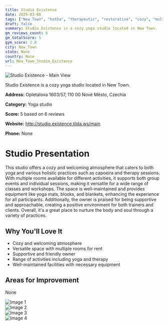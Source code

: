 ```yaml
---
title: Studio Existence
date: 2025-03-08
tags: ["New Town", "hatha", "therapeutic", "restorative", "cozy", "multifunctional", "New Town"]  
draft: false
summary: Studio Existence is a cozy yoga studio located in New Town.
gm_reviews_count: 6
gm_totalScore: 5
gym_score: 2.8
city: New_Town
state: None
country: None
url: New_Town_Studio_Existence
---
```


<div className="aspect-[16/9] relative my-8">
  <img 
    src="https://lh5.googleusercontent.com/p/AF1QipMQ_PylT_dsund6F8gctvxud7GqGEq9H5gBGZ_z=w1920-h1080-k-no"
    alt="Studio Existence - Main View"
    className="object-cover absolute inset-0 w-full h-full rounded-lg"
  />
</div>

Studio Existence is a cozy yoga studio located in New Town.

**Address:** Opletalova 1603/57, 110 00 Nové Město, Czechia

**Category:** Yoga studio

**Score:** 5 based on 6 reviews

**Website:** http://studio.existence.tilda.ws/main

**Phone:** None

# Studio Presentation

This studio offers a cozy and welcoming atmosphere that caters to both yoga and various holistic practices such as capoeira and therapy sessions. With multiple rooms available for different activities, it supports both group events and individual sessions, making it versatile for a wide range of classes and workshops. The space is well-maintained and provides equipment like yoga mats, blocks, and blankets, enhancing the experience for all participants. Additionally, the owner is praised for being supportive and approachable, creating a positive environment for both trainers and clients. Overall, it's a great place to nurture the body and soul through a variety of practices.

## Why You'll Love It

- Cozy and welcoming atmosphere
- Versatile space with multiple rooms for rent
- Supportive and friendly owner
- Range of activities including yoga and therapy
- Well-maintained facilities with necessary equipment

## Areas for Improvement

None

<div className="grid grid-cols-1 xl:grid-cols-2 gap-4 my-8">
<div className="aspect-[4/3] relative"><img src="https://lh5.googleusercontent.com/p/AF1QipOSGigMf41H1eXVJf5evtGb0LpqiJL-QTSBgJNV=w1920-h1080-k-no" alt="Image 1" className="object-cover absolute inset-0 w-full h-full rounded-lg" /></div>
<div className="aspect-[4/3] relative"><img src="https://lh5.googleusercontent.com/p/AF1QipNPMowxLyO8TVpABHDsrutXzTq14Ye6sdEPPD5v=w1920-h1080-k-no" alt="Image 2" className="object-cover absolute inset-0 w-full h-full rounded-lg" /></div>
<div className="aspect-[4/3] relative"><img src="https://lh5.googleusercontent.com/p/AF1QipOSq84b4ouyjzfT3ZqYMyHgDWyO0RCHMXZk2hDQ=w1920-h1080-k-no" alt="Image 3" className="object-cover absolute inset-0 w-full h-full rounded-lg" /></div>
<div className="aspect-[4/3] relative"><img src="https://lh5.googleusercontent.com/p/AF1QipN6wQykgDze85RKdj4m_DG73QQJN4rslWXwqJXX=w1920-h1080-k-no" alt="Image 4" className="object-cover absolute inset-0 w-full h-full rounded-lg" /></div>
</div>